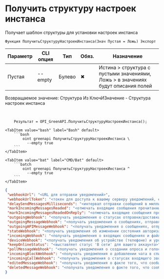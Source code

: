 ﻿---
sidebar_position: 13
---


# Получить структуру настроек инстанса
 Получает шаблон структуры для установки настроек инстанса



`Функция ПолучитьСтруктуруНастроекИнстанса(Знач Пустая = Ложь) Экспорт`

  | Параметр | CLI опция | Тип | Обяз. | Назначение |
  |-|-|-|-|-|
  | Пустая | --empty | Булево | &#x2716; | Истина > структура с пустыми значениями, Ложь > в значениях будут описания полей |

  
  Возвращаемое значение:   Структура Из КлючИЗначение -  Структура настроек инстанса

<br/>




```bsl title="Пример использования для 1С:Предприятие/OneScript"
    Результат = OPI_GreenAPI.ПолучитьСтруктуруНастроекИнстанса();
```
    

 <Tabs>
  
    <TabItem value="bash" label="Bash" default>
        ```bash
            oint greenapi ПолучитьСтруктуруНастроекИнстанса \
              --empty true
        ```
    </TabItem>
  
    <TabItem value="bat" label="CMD/Bat" default>
        ```batch
            oint greenapi ПолучитьСтруктуруНастроекИнстанса ^
              --empty true
        ```
    </TabItem>
</Tabs>


```json title="Результат"
{
 "webhookUrl": "<URL для отправки уведомлений>",
 "webhookUrlToken": "<токен для доступа к вашему серверу уведомлений, если требуется>",
 "delaySendMessagesMilliseconds": "<интервал отправки сообщений в миллисекундах>",
 "markIncomingMessagesReaded": "<отмечать входящие сообщения прочитанными: yes, no>",
 "markIncomingMessagesReadedOnReply": "<отмечать входящие сообщения прочитанными при отправке сообщения в чат: yes, no>",
 "outgoingWebhook": "<получать уведомления о статусах отправки/доставки/прочтении исходящих сообщений: yes, no>",
 "outgoingMessageWebhook": "<получать уведомления о сообщениях, отправленных с телефона: yes, no>",
 "outgoingAPIMessageWebhook": "<получать уведомления о сообщениях, отправленных через API: yes, no>",
 "stateWebhook": "<получать уведомления об изменении состояния авторизации инстанса: yes, no>",
 "incomingWebhook": "<получать уведомления о входящих сообщениях и файлах: yes, no>",
 "deviceWebhook": "<получать уведомления об устройстве (телефоне) и уровне заряда батареи: yes, no>",
 "keepOnlineStatus": "<выставляет статус 'В сети' для вашего аккаунта>",
 "pollMessageWebhook": "<получать уведомления о создании опроса и голосовании в опросе: yes, no>",
 "incomingBlockWebhook": "<получать уведомления о добавлении чата в список заблокированных контактов: yes, no>",
 "incomingCallWebhook": "<получать уведомления о статусах входящего звонка: yes, no>",
 "editedMessageWebhook": "<получать уведомления о факте того, что сообщение было отредактировано: yes, no>",
 "deletedMessageWebhook": "<получать уведомления о факте того, что сообщение было удалено: yes, no>"
}
```
